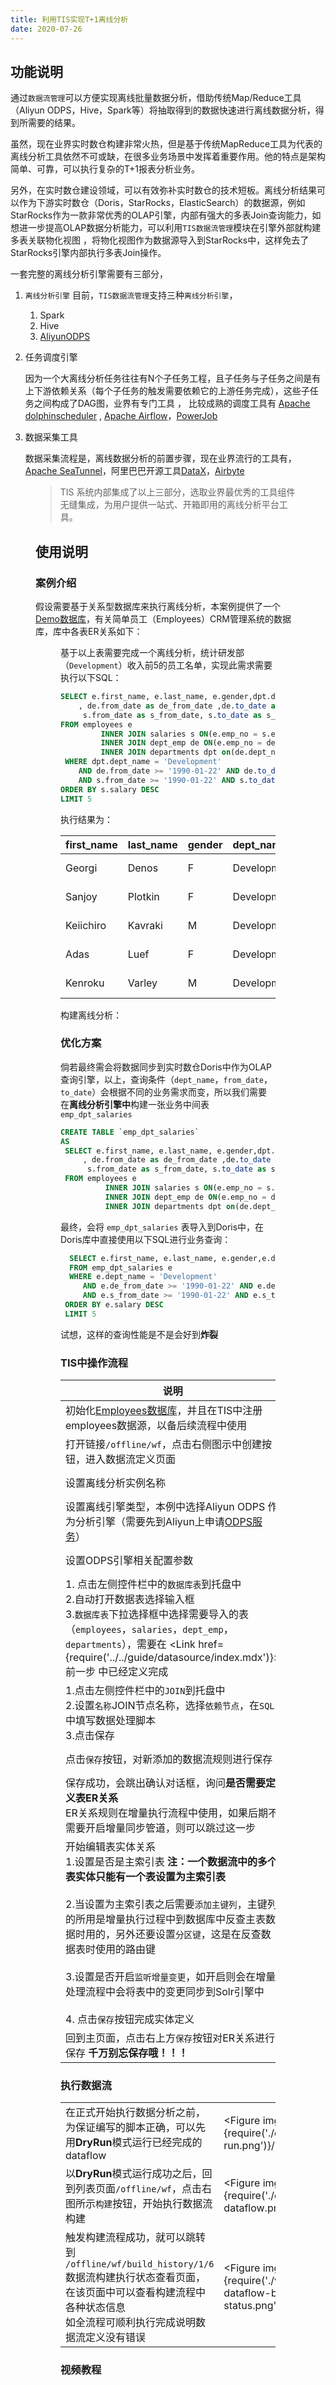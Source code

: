 ```yaml
---
title: 利用TIS实现T+1离线分析
date: 2020-07-26
---
```


## 功能说明

 通过`数据流管理`可以方便实现离线批量数据分析，借助传统Map/Reduce工具（Aliyun ODPS，Hive，Spark等）将抽取得到的数据快速进行离线数据分析，得到所需要的结果。

 虽然，现在业界实时数仓构建非常火热，但是基于传统MapReduce工具为代表的离线分析工具依然不可或缺，在很多业务场景中发挥着重要作用。他的特点是架构简单、可靠，可以执行复杂的T+1报表分析业务。

 另外，在实时数仓建设领域，可以有效弥补实时数仓的技术短板。离线分析结果可以作为下游实时数仓（Doris，StarRocks，ElasticSearch）的数据源，例如StarRocks作为一款非常优秀的OLAP引擎，内部有强大的多表Join查询能力，如想进一步提高OLAP数据分析能力，可以利用`TIS数据流管理`模块在引擎外部就构建多表关联物化视图
 ，将物化视图作为数据源导入到StarRocks中，这样免去了StarRocks引擎内部执行多表Join操作。
 
 一套完整的离线分析引擎需要有三部分，
 1. `离线分析引擎`
   目前，`TIS数据流管理`支持三种`离线分析引擎`，
     1. Spark
     2. Hive
     3. [AliyunODPS](https://maxcompute.console.aliyun.com/)

 2. 任务调度引擎 

    因为一个大离线分析任务往往有N个子任务工程，且子任务与子任务之间是有上下游依赖关系（每个子任务的触发需要依赖它的上游任务完成），这些子任务之间构成了DAG图，业界有专门工具 ，
    比较成熟的调度工具有 [Apache dolphinscheduler](https://dolphinscheduler.apache.org/) , [Apache Airflow](https://airflow.apache.org/)，[PowerJob](http://www.powerjob.tech)
 
 3. 数据采集工具

    数据采集流程是，离线数据分析的前置步骤，现在业界流行的工具有，[Apache SeaTunnel](https://seatunnel.apache.org/)，阿里巴巴开源工具[DataX](https://github.com/alibaba/DataX)，[Airbyte](https://airbyte.com/)

<Figure img={require('./t-plus1-offline-dag.png')}/> 

>TIS 系统内部集成了以上三部分，选取业界最优秀的工具组件无缝集成，为用户提供一站式、开箱即用的离线分析平台工具。


## 使用说明





### 案例介绍

假设需要基于关系型数据库来执行离线分析，本案例提供了一个[Demo数据库](https://gitee.com/qlangtech/test_db)，有关简单员工（Employees）CRM管理系统的数据库，库中各表ER关系如下：
<Figure img={require('./employees_db_er.png')}/>

基于以上表需要完成一个离线分析，统计研发部（`Development`）收入前5的员工名单，实现此需求需要执行以下SQL：

```sql
SELECT e.first_name, e.last_name, e.gender,dpt.dept_name, s.salary 
    , de.from_date as de_from_date ,de.to_date as de_to_date , 
     s.from_date as s_from_date, s.to_date as s_to_date
FROM employees e
         INNER JOIN salaries s ON(e.emp_no = s.emp_no )
         INNER JOIN dept_emp de ON(e.emp_no = de.emp_no)
         INNER JOIN departments dpt on(de.dept_no = dpt.dept_no)
 WHERE dpt.dept_name = 'Development' 
    AND de.from_date >= '1990-01-22' AND de.to_date <= '1991-01-22' 
    AND s.from_date >= '1990-01-22' AND s.to_date <= '1991-01-22'
ORDER BY s.salary DESC
LIMIT 5
```

执行结果为：

| first\_name | last\_name | gender | dept\_name | salary | de\_from\_date | de\_to\_date | s\_from\_date | s\_to\_date |
| :--- | :--- | :--- | :--- | :--- | :--- | :--- | :--- | :--- |
| Georgi | Denos | F | Development | 88947 | 1990-04-18 | 1990-05-04 | 1990-04-18 | 1990-05-04 |
| Sanjoy | Plotkin | F | Development | 70931 | 1990-04-11 | 1990-05-27 | 1990-03-26 | 1990-05-27 |
| Keiichiro | Kavraki | M | Development | 65989 | 1990-02-26 | 1990-04-11 | 1990-02-26 | 1990-04-11 |
| Adas | Luef | F | Development | 65061 | 1990-07-09 | 1990-12-22 | 1990-07-09 | 1990-12-22 |
| Kenroku | Varley | M | Development | 64622 | 1990-04-22 | 1991-01-20 | 1990-10-26 | 1991-01-20 |

构建离线分析：

### 优化方案

倘若最终需会将数据同步到实时数仓Doris中作为OLAP查询引擎，以上，查询条件（`dept_name`，`from_date`，`to_date`）会根据不同的业务需求而变，所以我们需要在**离线分析引擎中**构建一张业务中间表`emp_dpt_salaries`

```sql
CREATE TABLE `emp_dpt_salaries`
AS
 SELECT e.first_name, e.last_name, e.gender,dpt.dept_name, s.salary 
     , de.from_date as de_from_date ,de.to_date as de_to_date , 
      s.from_date as s_from_date, s.to_date as s_to_date
 FROM employees e
          INNER JOIN salaries s ON(e.emp_no = s.emp_no )
          INNER JOIN dept_emp de ON(e.emp_no = de.emp_no)
          INNER JOIN departments dpt on(de.dept_no = dpt.dept_no)
```
最终，会将 `emp_dpt_salaries` 表导入到Doris中，在Doris库中直接使用以下SQL进行业务查询：

```sql
  SELECT e.first_name, e.last_name, e.gender,e.dept_name, e.salary 
  FROM emp_dpt_salaries e
  WHERE e.dept_name = 'Development' 
     AND e.de_from_date >= '1990-01-22' AND e.de_to_date <= '1991-01-22' 
     AND e.s_from_date >= '1990-01-22' AND e.s_to_date <= '1991-01-22'
 ORDER BY e.salary DESC
 LIMIT 5
```
试想，这样的查询性能是不是会好到**炸裂**

### TIS中操作流程


|说明|图示|
|--|--|
| 初始化[Employees数据库](https://gitee.com/qlangtech/test_db)，并且在TIS中注册employees数据源，以备后续流程中使用|<Figure img={require('./register_employee_db.png')}/> |
| 打开链接`/offline/wf`，点击右侧图示中创建按钮，进入数据流定义页面 | <Figure img={require('./entry.png')}/>  |
| 设置离线分析实例名称|<Figure img={require('./set_parser_instance_name.png')}/>|
| 设置离线引擎类型，本例中选择Aliyun ODPS 作为分析引擎（需要先到Aliyun上申请[ODPS服务](https://maxcompute.console.aliyun.com/)） |<Figure img={require('./set_parser_engine_type.png')}/>|
| 设置ODPS引擎相关配置参数 | <Figure img={require('./set_parser_engine_props.png')}/>|
|1. 点击左侧控件栏中的`数据库表`到托盘中 <br/> 2.自动打开数据表选择输入框<br/> 3.`数据库表`下拉选择框中选择需要导入的表（`employees`，`salaries`，`dept_emp`，`departments`），需要在 <Link href={require('../../guide/datasource/index.mdx')}>前一步</Link> 中已经定义完成   | <Figure img={require('./add-table.png')}/> |
|1.点击左侧控件栏中的`JOIN`到托盘中  <br/> 2.设置`名称`JOIN节点名称，选择`依赖节点`，在`SQL`中填写数据处理脚本 <br/> 3.点击保存 | <Figure img={require('./add-joiner.png')}/>|
| 点击`保存`按钮，对新添加的数据流规则进行保存 | <Figure img={require('./save-dataflow.png')}/> |
| 保存成功，会跳出确认对话框，询问**是否需要定义表ER关系** <br/> ER关系规则在增量执行流程中使用，如果后期不需要开启增量同步管道，则可以跳过这一步 | <Figure img={require('./define-er-confirm.png')}/> |
| 开始编辑表实体关系 <br/> 1.设置是否是主索引表 **注：一个数据流中的多个表实体只能有一个表设置为主索引表** <br/><br/> 2.当设置为主索引表之后需要`添加主键列`，主键列的所用是增量执行过程中到数据库中反查主表数据时用的，另外还要设置`分区键`，这是在反查数据表时使用的路由键 <br/><br/> 3.设置是否开启`监听增量变更`，如开启则会在增量处理流程中会将表中的变更同步到Solr引擎中 <br/> <br/> 4. 点击`保存`按钮完成实体定义 | <Figure img={require('./define-entity-detail.png')}/> |
| 回到主页面，点击右上方`保存`按钮对ER关系进行保存 **千万别忘保存哦！！！**| <Figure img={require('./save-er.png')}/>|



### 执行数据流
|||
|--|--|
|在正式开始执行数据分析之前，为保证编写的脚本正确，可以先用**DryRun**模式运行已经完成的dataflow  | <Figure img={require('./dry-run.png')}/> |
|  以**DryRun**模式运行成功之后，回到列表页面`/offline/wf`，点击右图所示`构建`按钮，开始执行数据流构建  | <Figure img={require('./exec-dataflow.png')}/> |
| 触发构建流程成功，就可以跳转到 `/offline/wf/build_history/1/6` 数据流构建执行状态查看页面，在该页面中可以查看构建流程中各种状态信息 <br/> 如全流程可顺利执行完成说明数据流定义没有错误  | <Figure img={require('./view-dataflow-build-status.png')}/>|

### 视频教程

<BZhan bvid="BV1du411W7Ns" />
